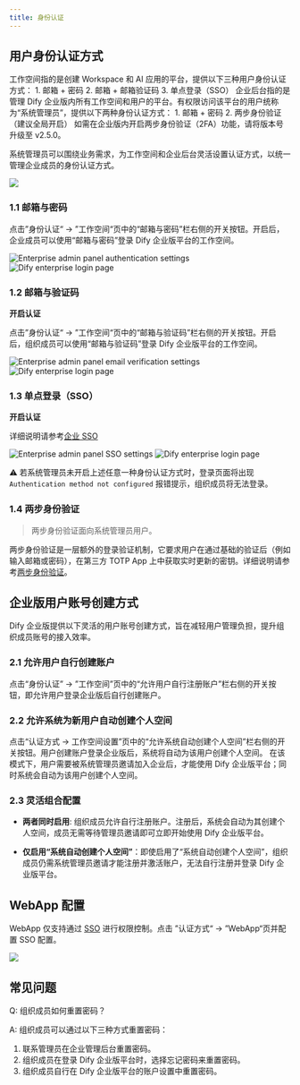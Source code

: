 ```yaml
---
title: 身份认证
---
```


## 用户身份认证方式

<Tabs>
  <Tab title="工作空间">
    工作空间指的是创建 Workspace 和 AI 应用的平台，提供以下三种用户身份认证方式：
    1. 邮箱 + 密码
    2. 邮箱 + 邮箱验证码
    3. 单点登录（SSO）
  </Tab>
  <Tab title="企业后台">
    企业后台指的是管理 Dify 企业版内所有工作空间和用户的平台。有权限访问该平台的用户统称为“系统管理员”，提供以下两种身份认证方式：
    1. 邮箱 + 密码
    2. 两步身份验证（建议全局开启）
    <Info>
    如需在企业版内开启两步身份验证（2FA）功能，请将版本号升级至 v2.5.0。
    </Info>
  </Tab>
</Tabs>

系统管理员可以围绕业务需求，为工作空间和企业后台灵活设置认证方式，以统一管理企业成员的身份认证方式。

![](https://assets-docs.dify.ai/2025/04/539eb8dc43f51b798c6b61bd0b041da4.png)

### 1.1 邮箱与密码

点击”身份认证“ -> ”工作空间“页中的“邮箱与密码”栏右侧的开关按钮。开启后，企业成员可以使用“邮箱与密码”登录 Dify 企业版平台的工作空间。

<div style={{ display: 'flex', gap: '20px' }}>
  <Frame caption="企业管理后台开启身份认证 —— 邮箱与密码">
    <img src="https://assets-docs.dify.ai/2025/04/dd1fd01ea68af39e7ebbc2da79132ab6.png" alt="Enterprise admin panel authentication settings" />
  </Frame>
  <Frame caption="组织成员进入 Dify 企业版平台的登录页">
    <img src="https://assets-docs.dify.ai/2025/04/14e603662ca00daf80762f57a228e57c.png" alt="Dify enterprise login page" />
  </Frame>
</div>


### 1.2 邮箱与验证码

**开启认证**

点击”身份认证“ -> ”工作空间“页中的“邮箱与验证码”栏右侧的开关按钮。开启后，组织成员可以使用“邮箱与验证码”登录 Dify 企业版平台的工作空间。

<div style={{ display: 'flex', gap: '20px' }}>
  <Frame caption="企业管理后台开启身份认证 —— 邮箱与验证码">
    <img src="https://assets-docs.dify.ai/2025/04/b9f1d41a483a1fa0396ad95bae35078b.png" alt="Enterprise admin panel email verification settings" />
  </Frame>
  <Frame caption="组织成员进入 Dify 企业版平台的登录页">
    <img src="https://assets-docs.dify.ai/2025/04/2572a20174e7b9fa85817dca02bba937.png" alt="Dify enterprise login page" />
  </Frame>
</div>

### 1.3 单点登录（SSO）

**开启认证**

详细说明请参考[企业 SSO](/zh-cn/administrator-guide/sso/introduction)

<div style={{ display: 'flex', gap: '20px' }}>
  <Frame caption="企业管理后台开启身份认证 - 单点登录（SSO）">
    <img src="https://assets-docs.dify.ai/2025/04/3dd02c5e4d64fa789fd66b5cff3ed4dc.png" alt="Enterprise admin panel SSO settings" />
  </Frame>
  <Frame caption="组织成员进入 Dify 企业版平台的登录页">
    <img src="https://assets-docs.dify.ai/2025/04/32db3fc352c7ba40eb4343fd5f6229e5.png" alt="Dify enterprise login page" />
  </Frame>
</div>

⚠️ 若系统管理员未开启上述任意一种身份认证方式时，登录页面将出现 `Authentication method not configured` 报错提示，组织成员将无法登录。

### 1.4  两步身份验证

> 两步身份验证面向系统管理员用户。

两步身份验证是一层额外的登录验证机制，它要求用户在通过基础的验证后（例如输入邮箱或密码），在第三方 TOTP App 上中获取实时更新的密钥。详细说明请参考[两步身份验证](/zh-cn/administrator-guide/2fa)。

## 企业版用户账号创建方式

Dify 企业版提供以下灵活的用户账号创建方式，旨在减轻用户管理负担，提升组织成员账号的接入效率。

### 2.1 允许用户自行创建账户

点击“身份认证” -> ”工作空间”页中的“允许用户自行注册账户”栏右侧的开关按钮，即允许用户登录企业版后自行创建账户。

### 2.2 允许系统为新用户自动创建个人空间

点击“认证方式 -> 工作空间设置”页中的“允许系统自动创建个人空间”栏右侧的开关按钮。用户创建账户登录企业版后，系统将自动为该用户创建个人空间。
在该模式下，用户需要被系统管理员邀请加入企业后，才能使用 Dify 企业版平台；同时系统会自动为该用户创建个人空间。

### 2.3 灵活组合配置

- **两者同时启用**: 组织成员允许自行注册账户。注册后，系统会自动为其创建个人空间，成员无需等待管理员邀请即可立即开始使用 Dify 企业版平台。

- **仅启用“系统自动创建个人空间”**：即使启用了“系统自动创建个人空间”，组织成员仍需系统管理员邀请才能注册并激活账户，无法自行注册并登录 Dify 企业版平台。

## WebApp 配置

WebApp 仅支持通过 [SSO](/zh-cn/administrator-guide/sso/introduction) 进行权限控制。点击 ”认证方式“ -> ”WebApp“页并配置 SSO 配置。

![](https://assets-docs.dify.ai/2025/04/831d009275ab85bc3cea62d2eae1d268.png)

## 常见问题

Q: 组织成员如何重置密码？

A: 组织成员可以通过以下三种方式重置密码：
  1. 联系管理员在企业管理后台重置密码。
  2. 组织成员在登录 Dify 企业版平台时，选择忘记密码来重置密码。
  3. 组织成员自行在 Dify 企业版平台的账户设置中重置密码。
